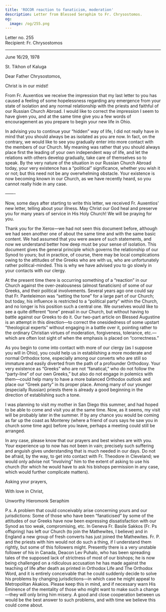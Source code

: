 ```yaml
---
title: 'ROCOR reaction to fanaticism, moderation'
description: Letter from Blessed Seraphim to Fr. Chrysostomos.
og:
  image: /og/255.png
---
```


<div style={{textAlign:'right', fontFamily:'monospace'}}>Letter no. 255</div>
<div style={{textAlign:'left', fontFamily:'monospace'}}>Recipient: Fr. Chrysostomos</div>

---

June 16/29, 1978

St. Tikhon of Kaluga

Dear Father Chrysostomos,

Christ is in our midst!

From Fr. Auxentios we receive the impression that my last letter to you has caused a feeling of some hopelessness regarding any emergence from your state of isolation and any normal relationship with the priests and faithful of our Russian Church Abroad. I would like to correct the impression I seem to have given you, and at the same time give you a few words of encouragement as you prepare to begin your new life in Ohio.

In advising you to continue your “hidden” way of life, I did not really have in mind that you should always be as isolated as you are now. In fact, on the contrary, we would like to see you gradually enter into more contact with the members of our Church. My meaning was rather that you should always place first the leading of your own independent way of life, and let the relations with others develop gradually, take care of themselves so to speak. By the very nature of the situation in our Russian Church Abroad today, your very existence has a “political” significance, whether you wish it or not; but this need not be any overwhelming obstacle. Your existence is now becoming known in our Church, as we have recently heard, so you cannot really hide in any case.

——-

Now, some days after starting to write this letter, we received Fr. Auxentios’ new letter, telling about your illness. May Christ our God heal and preserve you for many years of service in His Holy Church! We will be praying for you.

Thank you for the Xerox—we had not seen this document before, although we had seen another one of about the same time and with the same basic content. We had assumed that you were aware of such statements, and now we understand better how deep must be your sense of isolation. This document gives the general principle which governs the relationship of our Synod to yours; but in practice, of course, there may be local complications owing to the attitudes of the Greeks who are with us, who are unfortunately rather political-minded. This is why we have advised you to go slowly in your contacts with our clergy.

At the present time there is occurring something of a “reaction” in our Church against the over-zealousness (almost fanaticism) of some of our Greeks, and their political involvements. Several years ago one could say that Fr. Panteleimon was “setting the tone” for a large part of our Church; but today, his influence is restricted to a “political party” within the Church, and no longer is his position such a central one. We ourselves would like to see a quite different “tone” prevail in our Church, but without having to battle against our Greeks to do it. Our two-part article on Blessed Augustine is an attempt in this direction—to correct the onesidedness of some upstart “theological experts” without engaging in a battle over it, pointing rather to the ordinary Christian virtues of moderation, forgiveness, tolerance, etc.—which are often lost sight of when the emphasis is placed on “correctness.”

As you begin to come into contact with more of our clergy (as I suppose you will in Ohio), you could help us in establishing a more moderate and normal Orthodox tone, especially among our converts who are still so immature and easily diverted from the path of a profounder Orthodoxy. Your very existence as “Greeks” who are not “fanatical,” who do not follow the “party-line” of our own Greeks,” but also do not engage in polemics with them—could help many to have a more balanced Orthodox outlook and place our “Greek party” in its proper place. Among many of our younger (especially Russian) priests there is already a good beginning in the direction of establishing such a tone.

I was planning to visit my mother in San Diego this summer, and had hoped to be able to come and visit you at the same time. Now, as it seems, my visit will be probably later in the summer. If by any chance you would be coming as far up the coast as Monterey (where a friend of ours says he saw you in church some time ago) before you leave, perhaps a meeting could still be arranged.

In any case, please know that our prayers and best wishes are with you. Your experience up to now has not been in vain; precisely such suffering and anguish gives understanding that is much needed in our days. Do not be afraid, by the way, to get into contact with Fr. Theodore in Cleveland; we would only advise not “involving” him to the extent of asking to use his church (for which he would have to ask his bishops permission in any case, which would further complicate matters).

Asking your prayers,

With love in Christ,

Unworthy Hieromonk Seraphim

P.s. A problem that could conceivably arise concerning yours and our jurisdictions: Some of those who have been “fanaticised” by some of the attitudes of our Greeks have now been expressing dissatisfaction with our Synod as too weak, compromising, etc. In Geneva Fr. Basile Sakkos (Fr. Ps offspring) has left our Church (to join the Mathewites, I believe) and in England a new group of fresh converts has just joined the Mathewites. Fr. P. and the priests with him would not do such a thing, if I understand them rightly, but some of this followers might. Presently there is a very unstable follower of his in Canada, Deacon Lev Puhalo, who has been spreading tales of the supposed lack of strictness of most of our bishops; he is now being challenged on a ridiculous accusation he has made against the teaching of life after death as printed in Orthodox Life and The Orthodox Word, and it is entirely conceivable that he could suddenly decide to solve his problems by changing jurisdictions—in which case he might appeal to Metropolitan Akakios. Please keep this in mind, and if necessary warn His Eminence of the mentality of those who might want to make such a change—they will only bring him misery. A good and close cooperation between us would be the best answer to such problems, and with time we believe this could come about.

